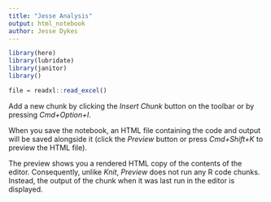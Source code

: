 ```yaml
---
title: "Jesse Analysis"
output: html_notebook
author: Jesse Dykes
---
```


```r
library(here)
library(lubridate)
library(janitor)
library()
```


```r
file = readxl::read_excel()
```

Add a new chunk by clicking the *Insert Chunk* button on the toolbar or by pressing *Cmd+Option+I*.

When you save the notebook, an HTML file containing the code and output will be saved alongside it (click the *Preview* button or press *Cmd+Shift+K* to preview the HTML file). 

The preview shows you a rendered HTML copy of the contents of the editor. Consequently, unlike *Knit*, *Preview* does not run any R code chunks. Instead, the output of the chunk when it was last run in the editor is displayed.

